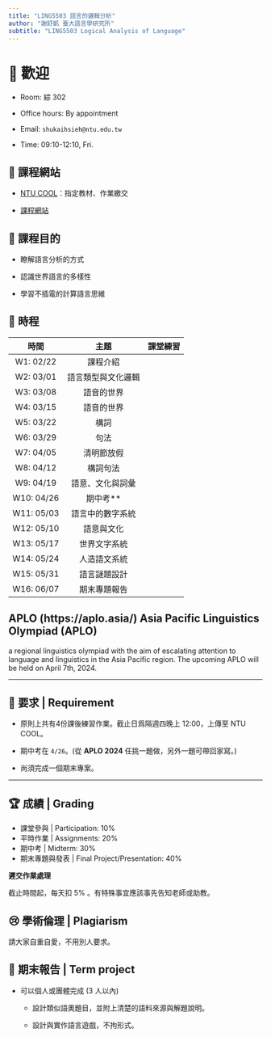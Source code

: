 ```yaml
---
title: "LING5503 語言的邏輯分析"
author: "謝舒凱 臺大語言學研究所"
subtitle: "LING5503 Logical Analysis of Language"
---
```


# 👏 歡迎


- Room: 綜 302 

- Office hours: By appointment

- Email: `shukaihsieh@ntu.edu.tw`

- Time: 09:10-12:10, Fri.

## 📜 課程網站

- [NTU COOL](https://cool.ntu.edu.tw/courses/38069)：指定教材、作業繳交

- [課程網站](lopentu.github.io/lal2024/)



## 📝 課程目的

- 瞭解語言分析的方式

- 認識世界語言的多樣性

- 學習不插電的計算語言思維


## 🏪 時程

| 時間        | 主題               | 課堂練習         |     
|:-----------:|:-----------:|:-------------:|
| W1: 02/22  | 課程介紹            |         |        
| W2: 03/01 | 語言類型與文化邏輯   |         |        
| W3: 03/08  |  語音的世界          |         |       
| W4: 03/15   | 語音的世界         |                   |
| W5: 03/22   | 構詞 |                |
| W6: 03/29   | 句法           |        | 
| W7: 04/05  |  清明節放假                |  |
| W8: 04/12   | 構詞句法       |            |                  
| W9: 04/19   | 語意、文化與詞彙                     | |            
| W10: 04/26   | 期中考**    |          |
| W11: 05/03   | 語言中的數字系統    |         | 
| W12: 05/10  | 語意與文化 ||
| W13: 05/17  |世界文字系統||
| W14: 05/24 |人造語文系統||
| W15: 05/31 |語言謎題設計||
| W16: 06/07 |期末專題報告||


::: {.callout-tip}
## APLO (https://aplo.asia/) Asia Pacific Linguistics Olympiad (APLO) 
a regional linguistics olympiad with the aim of escalating attention to language and linguistics in the Asia Pacific region. The upcoming APLO will be held on April 7th, 2024.  
:::


---

## 🐇 要求 | Requirement

- 原則上共有4份課後練習作業。截止日爲隔週四晚上 12:00，上傳至 NTU COOL。

- 期中考在 `4/26`。(從 **APLO 2024** 任挑一題做，另外一題可帶回家寫。)

- 尚須完成一個期末專案。

---

## 🏆 成績 | Grading

- 課堂參與 | Participation: 10%
- 平時作業 | Assignments: 20%
- 期中考 | Midterm: 30% 
- 期末專題與發表 | Final Project/Presentation: 40%

**遲交作業處理**

截止時間起，每天扣 5% 。有特殊事宜應該事先告知老師或助教。

## 😢 學術倫理 | Plagiarism

請大家自重自愛，不用別人要求。

## 🧠 期末報告 | Term project

- 可以個人或團體完成 (3 人以內)

    - 設計類似語奧題目，並附上清楚的語料來源與解題說明。
    
    - 設計與實作語言遊戲，不拘形式。

